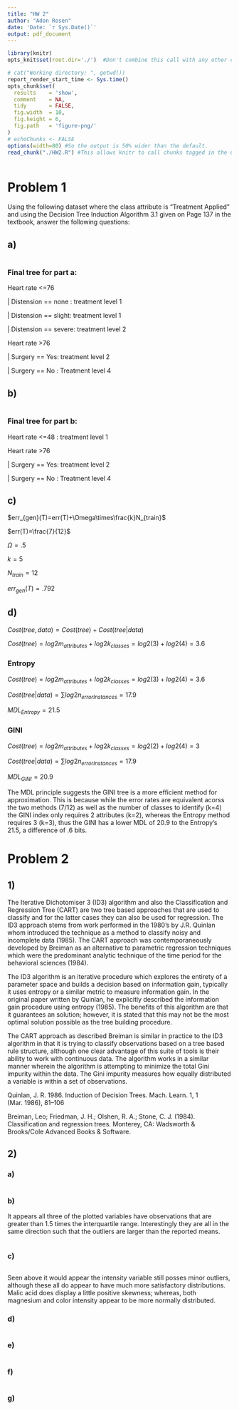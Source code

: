 ```yaml
---
title: "HW 2"
author: "Adon Rosen"
date: 'Date: `r Sys.Date()`'
output: pdf_document
---
```

  
```r
library(knitr)
opts_knit$set(root.dir='./')  #Don't combine this call with any other chunk -especially one that uses file paths.
```


<!-- Set the report-wide options, and point to the external code file. -->
```r
# cat("Working directory: ", getwd())
report_render_start_time <- Sys.time()
opts_chunk$set(
  results    = 'show',
  comment    = NA,
  tidy       = FALSE,
  fig.width  = 10,
  fig.height = 6,
  fig.path   = 'figure-png/'
)
# echoChunks <- FALSE
options(width=80) #So the output is 50% wider than the default.
read_chunk("./HW2.R") #This allows knitr to call chunks tagged in the underlying *.R file.
```

```r
```

# Problem 1
Using the following dataset where the class attribute is “Treatment
Applied” and using the Decision Tree Induction Algorithm 3.1 given on Page 137 in the textbook,
answer the following questions:

## a)
```r
```


### Final tree for part a:
Heart rate <=76

$|$  Distension == none  : treatment level 1

$|$  Distension == slight: treatment level 1

$|$  Distension == severe: treatment level 2

Heart rate >76

$|$  Surgery == Yes: treatment level 2

$|$  Surgery == No : Treatment level 4


## b)
```r
```


### Final tree for part b:
Heart rate <=48 : treatment level 1

Heart rate >76

$|$  Surgery == Yes: treatment level 2

$|$  Surgery == No : Treatment level 4

## c)
$err_{gen}(T)=err(T)+\Omega\times\frac{k}N_{train}$

$err(T)=\frac{7}{12}$

$\Omega=.5$

$k=5$

$N_{train}=12$

$err_{gen}(T)=.792$

## d)

$Cost(tree,data) = Cost(tree) + Cost(tree|data)$

$Cost(tree)=log2m_{attributes}+log2k_{classes}=log2(3)+log2(4)=3.6$

### Entropy

$Cost(tree)=log2m_{attributes}+log2k_{classes}=log2(3)+log2(4)=3.6$

$Cost(tree|data)=\sum log2n_{errorInstances}=17.9$

$MDL_{Entropy}=21.5$

### GINI

$Cost(tree)=log2m_{attributes}+log2k_{classes}=log2(2)+log2(4)=3$

$Cost(tree|data)=\sum log2n_{errorInstances}=17.9$

$MDL_{GINI}=20.9$


The MDL principle suggests the GINI tree is a more efficient method for approximation. This is because while the error rates are equivalent acorss the two methods (7/12) as well as the number of classes to identify (k=4) the GINI index only requires 2 attributes (k=2), whereas the Entropy method requires 3 (k=3), thus the GINI has a lower MDL of 20.9 to the Entropy's 21.5, a difference of .6 bits.


# Problem 2

## 1)
The Iterative Dichotomiser 3 (ID3) algorithm and also the Classification and Regression Tree (CART) are two tree based approaches that are used to classify and for the latter cases they can also be used for regression. The ID3 approach stems from work performed in the 1980's by J.R. Quinlan whom introduced the technique as a method to classify noisy and incomplete data (1985). The CART approach was contemporaneously developed by Breiman as an alternative to parametric regression techniques which were the predominant analytic technique of the time period for the behavioral sciences (1984).

The ID3 algorithm is an iterative procedure which explores the entirety of a parameter space and builds a decision based on information gain, typically it uses entropy or a similar metric to measure information gain. In the original paper written by Quinlan, he explicitly described the information gain procedure using entropy (1985). The benefits of this algorithm are that it guarantees an solution; however, it is stated that this may not be the most optimal solution possible as the tree building procedure.

The CART approach as described Breiman is similar in practice to the ID3 algorithm in that it is trying to classify observations based on a tree based rule structure, although one clear advantage of this suite of tools is their ability to work with continuous data. The algorithm works in a similar manner wherein the algorithm is attempting to minimize the total Gini impurity within the data. The Gini impurity measures how equally distributed a variable is within a set of observations.


Quinlan, J. R. 1986. Induction of Decision Trees. Mach. Learn. 1, 1 (Mar. 1986), 81–106

Breiman, Leo; Friedman, J. H.; Olshen, R. A.; Stone, C. J. (1984). Classification and regression trees. Monterey, CA: Wadsworth & Brooks/Cole Advanced Books & Software.

## 2)

### a)
```r
```


### b)
It appears all three of the plotted variables have observations that are greater than 1.5 times the interquartile range. Interestingly they are all in the same direction such that the outliers are larger than the reported means.

```r
```

### c)
```r
```

Seen above it would appear the intensity variable still posses minor outliers, although these all do appear to have much more satisfactory distributions. Malic acid does display a little positive skewness; whereas, both magnesium and color intensity appear to be more normally distributed.

### d)
```r
```

### e)
```r
```

### f)
```r
```

### g)
```r
```

